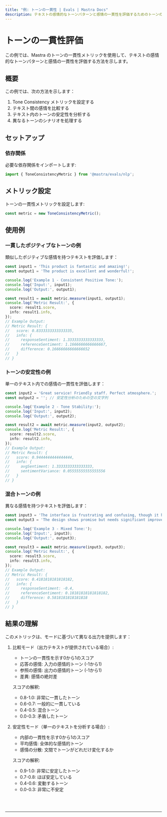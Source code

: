 ```yaml
---
title: "例: トーンの一貫性 | Evals | Mastra Docs"
description: テキストの感情的なトーンパターンと感情の一貫性を評価するためのトーンの一貫性メトリックの使用例。
---
```



# トーンの一貫性評価

この例では、Mastra のトーンの一貫性メトリックを使用して、テキストの感情的なトーンパターンと感情の一貫性を評価する方法を示します。

## 概要

この例では、次の方法を示します：

1. Tone Consistency メトリックを設定する
2. テキスト間の感情を比較する
3. テキスト内のトーンの安定性を分析する
4. 異なるトーンのシナリオを処理する

## セットアップ

### 依存関係

必要な依存関係をインポートします:

```typescript copy showLineNumbers filename="src/index.ts"
import { ToneConsistencyMetric } from '@mastra/evals/nlp';
```

## メトリック設定

トーンの一貫性メトリックを設定します:

```typescript copy showLineNumbers{4} filename="src/index.ts"
const metric = new ToneConsistencyMetric();
```

## 使用例

### 一貫したポジティブなトーンの例

類似したポジティブな感情を持つテキストを評価します：

```typescript copy showLineNumbers{7} filename="src/index.ts"
const input1 = 'This product is fantastic and amazing!';
const output1 = 'The product is excellent and wonderful!';

console.log('Example 1 - Consistent Positive Tone:');
console.log('Input:', input1);
console.log('Output:', output1);

const result1 = await metric.measure(input1, output1);
console.log('Metric Result:', {
  score: result1.score,
  info: result1.info,
});
// Example Output:
// Metric Result: {
//   score: 0.8333333333333335,
//   info: {
//     responseSentiment: 1.3333333333333333,
//     referenceSentiment: 1.1666666666666667,
//     difference: 0.16666666666666652
//   }
// }
```

### トーンの安定性の例

単一のテキスト内での感情の一貫性を評価します：

```typescript copy showLineNumbers{21} filename="src/index.ts"
const input2 = 'Great service! Friendly staff. Perfect atmosphere.';
const output2 = ''; // 安定性分析のための空の文字列

console.log('Example 2 - Tone Stability:');
console.log('Input:', input2);
console.log('Output:', output2);

const result2 = await metric.measure(input2, output2);
console.log('Metric Result:', {
  score: result2.score,
  info: result2.info,
});
// Example Output:
// Metric Result: {
//   score: 0.9444444444444444,
//   info: {
//     avgSentiment: 1.3333333333333333,
//     sentimentVariance: 0.05555555555555556
//   }
// }
```

### 混合トーンの例

異なる感情を持つテキストを評価します：

```typescript copy showLineNumbers{35} filename="src/index.ts"
const input3 = 'The interface is frustrating and confusing, though it has potential.';
const output3 = 'The design shows promise but needs significant improvements to be usable.';

console.log('Example 3 - Mixed Tone:');
console.log('Input:', input3);
console.log('Output:', output3);

const result3 = await metric.measure(input3, output3);
console.log('Metric Result:', {
  score: result3.score,
  info: result3.info,
});
// Example Output:
// Metric Result: {
//   score: 0.4181818181818182,
//   info: {
//     responseSentiment: -0.4,
//     referenceSentiment: 0.18181818181818182,
//     difference: 0.5818181818181818
//   }
// }
```

## 結果の理解

このメトリックは、モードに基づいて異なる出力を提供します：

1. 比較モード（出力テキストが提供されている場合）:
   - トーンの一貫性を示す0から1のスコア
   - 応答の感情: 入力の感情的トーン (-1から1)
   - 参照の感情: 出力の感情的トーン (-1から1)
   - 差異: 感情の絶対差

   スコアの解釈:
   - 0.8-1.0: 非常に一貫したトーン
   - 0.6-0.7: 一般的に一貫している
   - 0.4-0.5: 混合トーン
   - 0.0-0.3: 矛盾したトーン

2. 安定性モード（単一のテキストを分析する場合）:
   - 内部の一貫性を示す0から1のスコア
   - 平均感情: 全体的な感情的トーン
   - 感情の分散: 文間でトーンがどれだけ変化するか

   スコアの解釈:
   - 0.9-1.0: 非常に安定したトーン
   - 0.7-0.8: ほぼ安定している
   - 0.4-0.6: 変動するトーン
   - 0.0-0.3: 非常に不安定

<br />
<br />
<hr className="dark:border-[#404040] border-gray-300" />
<br />
<br />
<GithubLink
  link={
    "https://github.com/mastra-ai/mastra/blob/main/examples/basics/evals/tone-consistency"
  }
/> 